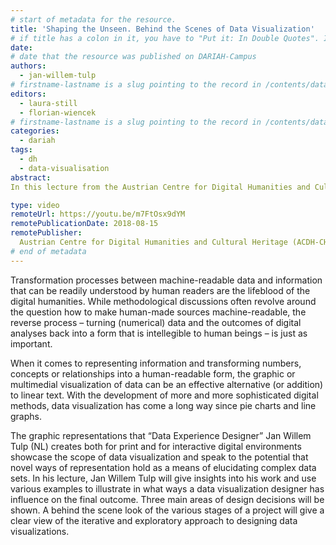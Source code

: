 ```yaml
---
# start of metadata for the resource.
title: 'Shaping the Unseen. Behind the Scenes of Data Visualization'
# if title has a colon in it, you have to "Put it: In Double Quotes". If it also includes a quote, "You Can:'nest them'"
date: 
# date that the resource was published on DARIAH-Campus
authors:
  - jan-willem-tulp
# firstname-lastname is a slug pointing to the record in /contents/data/person.yaml
editors:
  - laura-still
  - florian-wiencek
# firstname-lastname is a slug pointing to the record in /contents/data/person.yaml. Editors are optional.
categories:
  - dariah
tags:
  - dh
  - data-visualisation
abstract:
In this lecture from the Austrian Centre for Digital Humanities and Cultural Heritage (ADCH-CH) entitled Shaping the Unseen. Behind the Scences of Data Visualization, Jan Willem Tulp gives an overview of data visualization as a type of data representation, making the unreadable human-readable. Additionally, he discusses types of visualization such as impression or experience. Further, Tulp discusses case studies where data visualization was used, such as the European Space Agency or Tulp's project on 2012 national elections in the Netherlands.

type: video
remoteUrl: https://youtu.be/m7FtOsx9dYM
remotePublicationDate: 2018-08-15
remotePublisher:
  Austrian Centre for Digital Humanities and Cultural Heritage (ACDH-CH)
# end of metadata
---
```


Transformation processes between machine-readable data and information that can be readily understood by human readers are the lifeblood of the digital humanities. While methodological discussions often revolve around the question how to make human-made sources machine-readable, the reverse process – turning (numerical) data and the outcomes of digital analyses back into a form that is intellegible to human beings – is just as important.

When it comes to representing information and transforming numbers, concepts or relationships into a human-readable form, the graphic or multimedial visualization of data can be an effective alternative (or addition) to linear text. With the development of more and more sophisticated digital methods, data visualization has come a long way since pie charts and line graphs.

The graphic representations that “Data Experience Designer” Jan Willem Tulp (NL) creates both for print and for interactive digital environments showcase the scope of data visualization and speak to the potential that novel ways of representation hold as a means of elucidating complex data sets. In his lecture, Jan Willem Tulp will give insights into his work and use various examples to illustrate in what ways a data visualization designer has influence on the final outcome. Three main areas of design decisions will be shown. A behind the scene look of the various stages of a project will give a clear view of the iterative and exploratory approach to designing data visualizations.

<VideoCard
  title="Click to view"
  subtitle="ACDH-CH Lecture 4.2 – Jan Willem Tulp – Shaping the Unseen. Behind the Scences of Data Visualization"
  id="m7FtOsx9dYM"
  image="images/acdh-ch-video.png"
/>
